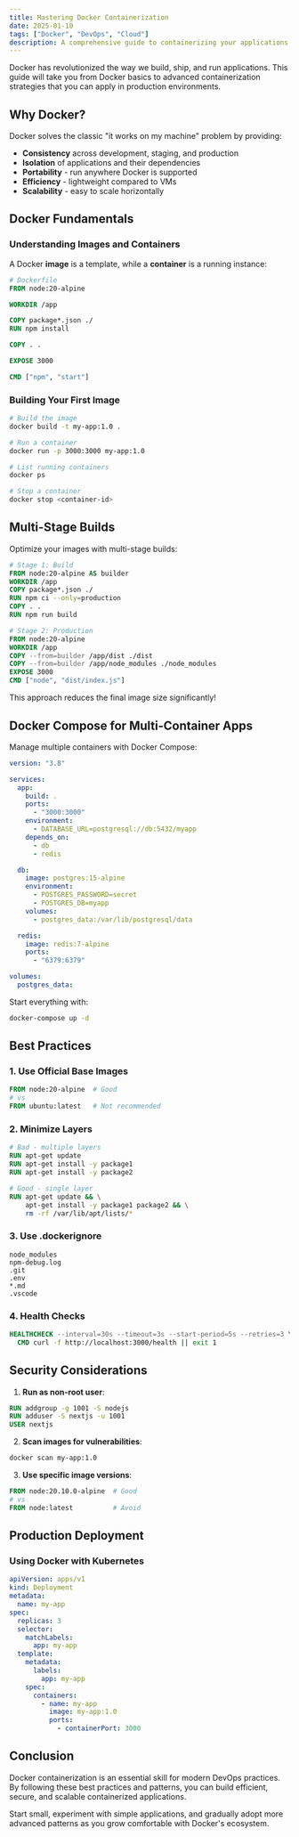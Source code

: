 ```yaml
---
title: Mastering Docker Containerization
date: 2025-01-10
tags: ["Docker", "DevOps", "Cloud"]
description: A comprehensive guide to containerizing your applications with Docker, from basics to advanced deployment strategies.
---
```


Docker has revolutionized the way we build, ship, and run applications. This guide will take you from Docker basics to advanced containerization strategies that you can apply in production environments.

## Why Docker?

Docker solves the classic "it works on my machine" problem by providing:

- **Consistency** across development, staging, and production
- **Isolation** of applications and their dependencies
- **Portability** - run anywhere Docker is supported
- **Efficiency** - lightweight compared to VMs
- **Scalability** - easy to scale horizontally

## Docker Fundamentals

### Understanding Images and Containers

A Docker **image** is a template, while a **container** is a running instance:

```dockerfile
# Dockerfile
FROM node:20-alpine

WORKDIR /app

COPY package*.json ./
RUN npm install

COPY . .

EXPOSE 3000

CMD ["npm", "start"]
```

### Building Your First Image

```bash
# Build the image
docker build -t my-app:1.0 .

# Run a container
docker run -p 3000:3000 my-app:1.0

# List running containers
docker ps

# Stop a container
docker stop <container-id>
```

## Multi-Stage Builds

Optimize your images with multi-stage builds:

```dockerfile
# Stage 1: Build
FROM node:20-alpine AS builder
WORKDIR /app
COPY package*.json ./
RUN npm ci --only=production
COPY . .
RUN npm run build

# Stage 2: Production
FROM node:20-alpine
WORKDIR /app
COPY --from=builder /app/dist ./dist
COPY --from=builder /app/node_modules ./node_modules
EXPOSE 3000
CMD ["node", "dist/index.js"]
```

This approach reduces the final image size significantly!

## Docker Compose for Multi-Container Apps

Manage multiple containers with Docker Compose:

```yaml
version: "3.8"

services:
  app:
    build: .
    ports:
      - "3000:3000"
    environment:
      - DATABASE_URL=postgresql://db:5432/myapp
    depends_on:
      - db
      - redis

  db:
    image: postgres:15-alpine
    environment:
      - POSTGRES_PASSWORD=secret
      - POSTGRES_DB=myapp
    volumes:
      - postgres_data:/var/lib/postgresql/data

  redis:
    image: redis:7-alpine
    ports:
      - "6379:6379"

volumes:
  postgres_data:
```

Start everything with:

```bash
docker-compose up -d
```

## Best Practices

### 1. Use Official Base Images

```dockerfile
FROM node:20-alpine  # Good
# vs
FROM ubuntu:latest   # Not recommended
```

### 2. Minimize Layers

```dockerfile
# Bad - multiple layers
RUN apt-get update
RUN apt-get install -y package1
RUN apt-get install -y package2

# Good - single layer
RUN apt-get update && \
    apt-get install -y package1 package2 && \
    rm -rf /var/lib/apt/lists/*
```

### 3. Use .dockerignore

```
node_modules
npm-debug.log
.git
.env
*.md
.vscode
```

### 4. Health Checks

```dockerfile
HEALTHCHECK --interval=30s --timeout=3s --start-period=5s --retries=3 \
  CMD curl -f http://localhost:3000/health || exit 1
```

## Security Considerations

1. **Run as non-root user**:

```dockerfile
RUN addgroup -g 1001 -S nodejs
RUN adduser -S nextjs -u 1001
USER nextjs
```

2. **Scan images for vulnerabilities**:

```bash
docker scan my-app:1.0
```

3. **Use specific image versions**:

```dockerfile
FROM node:20.10.0-alpine  # Good
# vs
FROM node:latest          # Avoid
```

## Production Deployment

### Using Docker with Kubernetes

```yaml
apiVersion: apps/v1
kind: Deployment
metadata:
  name: my-app
spec:
  replicas: 3
  selector:
    matchLabels:
      app: my-app
  template:
    metadata:
      labels:
        app: my-app
    spec:
      containers:
        - name: my-app
          image: my-app:1.0
          ports:
            - containerPort: 3000
```

## Conclusion

Docker containerization is an essential skill for modern DevOps practices. By following these best practices and patterns, you can build efficient, secure, and scalable containerized applications.

Start small, experiment with simple applications, and gradually adopt more advanced patterns as you grow comfortable with Docker's ecosystem.

